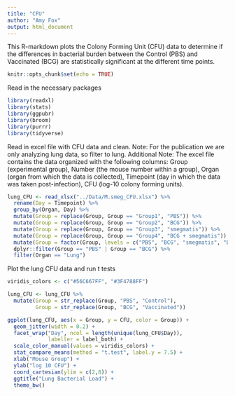 ```yaml
---
title: "CFU"
author: "Amy Fox"
output: html_document
---
```


This R-markdown plots the Colony Forming Unit (CFU) data to determine if the differences in bacterial burden between the Control (PBS) and Vaccinated (BCG) are statistically significant at the different time points.

```r
knitr::opts_chunk$set(echo = TRUE)
```

Read in the necessary packages
```r
library(readxl)
library(stats)
library(ggpubr)
library(broom)
library(purrr)
library(tidyverse)
```

Read in excel file with CFU data and clean.
Note: For the publication we are only analyzing lung data, so filter to lung.
Additional Note: The excel file contains the data organized with the following columns: Group (experimental group), Number (the mouse number within a group), Organ (organ from which the data is collected), Timepoint (day in which the data was taken post-infection), CFU (log-10 colony forming units).
```r

lung_CFU <- read_xlsx("../Data/M.smeg_CFU.xlsx") %>%
  rename(Day = Timepoint) %>%
  group_by(Organ, Day) %>%
  mutate(Group = replace(Group, Group == "Group1", "PBS")) %>%
  mutate(Group = replace(Group, Group == "Group2", "BCG")) %>%
  mutate(Group = replace(Group, Group == "Group3", "smegmatis")) %>%
  mutate(Group = replace(Group, Group == "Group4", "BCG + smegmatis")) %>% 
  mutate(Group = factor(Group, levels = c("PBS", "BCG", "smegmatis", "BCG + smegmatis"))) %>%
  dplyr::filter(Group == "PBS" | Group == "BCG") %>%
  filter(Organ == "Lung")

```

Plot the lung CFU data and run t tests
```r

viridis_colors <- c("#56C667FF", "#3F4788FF")

lung_CFU <- lung_CFU %>%
  mutate(Group = str_replace(Group, "PBS", "Control"),
         Group = str_replace(Group, "BCG", "Vaccinated"))

ggplot(lung_CFU, aes(x = Group, y = CFU, color = Group)) +
  geom_jitter(width = 0.2) +
  facet_wrap("Day", ncol = length(unique(lung_CFU$Day)), 
             labeller = label_both) +
  scale_color_manual(values = viridis_colors) +
  stat_compare_means(method = "t.test", label.y = 7.5) +
  xlab("Mouse Group") +
  ylab("log 10 CFU") +
  coord_cartesian(ylim = c(2,8)) +
  ggtitle("Lung Bacterial Load") +
  theme_bw()

```

